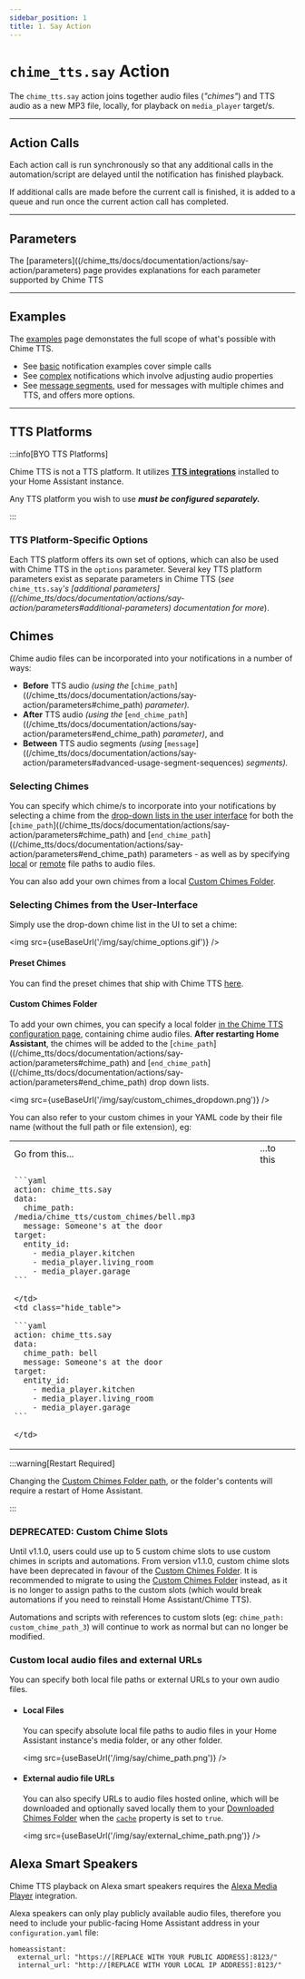 ```yaml
---
sidebar_position: 1
title: 1. Say Action
---
```



# `chime_tts.say` Action

The `chime_tts.say` action joins together audio files (*"chimes"*) and TTS audio as a new MP3 file, locally, for playback on `media_player` target/s.

---

## Action Calls

Each action call is run synchronously so that any additional calls in the automation/script are delayed until the notification has finished playback.

If additional calls are made before the current call is finished, it is added to a queue and run once the current action call has completed.

---

## Parameters
The [parameters]((/chime_tts/docs/documentation/actions/say-action/parameters) page provides explanations for each parameter supported by Chime TTS

---

## Examples
The [examples](./examples) page demonstates the full scope of what's possible with Chime TTS.
- See [basic](./examples#basic-tts-audio) notification examples cover simple calls
- See [complex](./examples#more-complex-examples) notifications which involve adjusting audio properties
- See [message segments](./examples#message-segments), used for messages with multiple chimes and TTS, and offers more options.

---

## TTS Platforms

:::info[BYO TTS Platforms]

Chime TTS is not a TTS platform. It utilizes **[TTS integrations](https://www.home-assistant.io/integrations/#text-to-speech)** installed to your Home Assistant instance.

Any TTS platform you wish to use _**must be configured separately.**_

:::

### TTS Platform-Specific Options
Each TTS platform offers its own set of options, which can also be used with Chime TTS in the `options` parameter. Several key TTS platform parameters exist as separate parameters in Chime TTS (*see* `chime_tts.say`*'s [additional parameters]((/chime_tts/docs/documentation/actions/say-action/parameters#additional-parameters) documentation for more*).

## Chimes

Chime audio files can be incorporated into your notifications in a number of ways:

- **Before** TTS audio *(using the* [`chime_path`]((/chime_tts/docs/documentation/actions/say-action/parameters#chime_path) *parameter).*
- **After** TTS audio *(using the* [`end_chime_path`]((/chime_tts/docs/documentation/actions/say-action/parameters#end_chime_path) *parameter)*, and
- **Between** TTS audio segments *(using* [`message`]((/chime_tts/docs/documentation/actions/say-action/parameters#advanced-usage-segment-sequences) *segments).*

### Selecting Chimes

You can specify which chime/s to incorporate into your notifications by selecting a chime from the [drop-down lists in the user interface](#selecting-chimes-from-the-user-interface) for both the [`chime_path`]((/chime_tts/docs/documentation/actions/say-action/parameters#chime_path) and [`end_chime_path`]((/chime_tts/docs/documentation/actions/say-action/parameters#end_chime_path) parameters - as well as by specifying [local](#local-files) or [remote](#external-audio-file-urls) file paths to audio files.

You can also add your own chimes from a local [Custom Chimes Folder](#custom-chimes-folder). 

### Selecting Chimes from the User-Interface

Simply use the drop-down chime list in the UI to set a chime:

<img src={useBaseUrl('/img/say/chime_options.gif')} />

#### Preset Chimes

You can find the preset chimes that ship with Chime TTS [here](https://github.com/nimroddolev/chime_tts/tree/main/custom_components/chime_tts/mp3s).

#### Custom Chimes Folder

To add your own chimes, you can specify a local folder [in the Chime TTS configuration page](../../configuration#custom-chimes-folder), containing chime audio files.
**After restarting Home Assistant**, the chimes will be added to the [`chime_path`]((/chime_tts/docs/documentation/actions/say-action/parameters#chime_path) and [`end_chime_path`]((/chime_tts/docs/documentation/actions/say-action/parameters#end_chime_path) drop down lists.

<img src={useBaseUrl('/img/say/custom_chimes_dropdown.png')} />

You can also refer to your custom chimes in your YAML code by their file name (without the full path or file extension), eg:

<table class="hide_table">
  <tr class="hide_table">
    <td class="hide_table td_title">Go from this...</td>
    <td class="hide_table td_title">...to this</td>
  </tr>
  <tr class="hide_table">
    <td class="hide_table">

    ```yaml
    action: chime_tts.say
    data:
      chime_path: /media/chime_tts/custom_chimes/bell.mp3
      message: Someone's at the door
    target:
      entity_id:
        - media_player.kitchen
        - media_player.living_room
        - media_player.garage
    ```

    </td>
    <td class="hide_table">

    ```yaml
    action: chime_tts.say
    data:
      chime_path: bell
      message: Someone's at the door
    target:
      entity_id:
        - media_player.kitchen
        - media_player.living_room
        - media_player.garage
    ```

    </td>
  </tr>
</table>

:::warning[Restart Required]

Changing the [Custom Chimes Folder path](../../configuration#custom-chimes-folder), or the folder's contents will require a restart of Home Assistant.

:::

### DEPRECATED: Custom Chime Slots

Until v1.1.0, users could use up to 5 custom chime slots to use custom chimes in scripts and automations. From version v1.1.0, custom chime slots have been deprecated in favour of the [Custom Chimes Folder](#custom-chimes-folder).
It is recommended to migrate to using the [Custom Chimes Folder](#custom-chimes-folder) instead, as it is no longer to assign paths to the custom slots (which would break automations if you need to reinstall Home Assistant/Chime TTS).

Automations and scripts with references to custom slots (eg: `chime_path: custom_chime_path_3`) will continue to work as normal but can no longer be modified.

### Custom local audio files and external URLs

You can specify both local file paths or external URLs to your own audio files.

* #### Local Files
  You can specify absolute local file paths to audio files in your Home Assistant instance's media folder, or any other folder.

  <img src={useBaseUrl('/img/say/chime_path.png')} />


* #### External audio file URLs
  You can also specify URLs to audio files hosted online, which will be downloaded and optionally saved locally them to your [Downloaded Chimes Folder](../../configuration) when the [`cache`](/chime_tts/docs/documentation/actions/say-action/parameters#cache) property is set to `true`.

  <img src={useBaseUrl('/img/say/external_chime_path.png')} />

## Alexa Smart Speakers
Chime TTS playback on Alexa smart speakers requires the [Alexa Media Player](https://github.com/alandtse/alexa_media_player) integration.

Alexa speakers can only play publicly available audio files, therefore you need to include your public-facing Home Assistant address in your `configuration.yaml` file:

```
homeassistant:
  external_url: "https://[REPLACE WITH YOUR PUBLIC ADDRESS]:8123/"
  internal_url: "http://[REPLACE WITH YOUR LOCAL IP ADDRESS]:8123/"
```